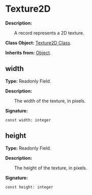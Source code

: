 
# Texture2D

**Description:**

&emsp;&emsp;A record represents a 2D texture.

**Class Object:** [Texture2D Class](/docs/api/Class%20Object/Texture2D).

**Inherits from:** [Object](/docs/api/Class/Object).

## width

**Type:** Readonly Field.

**Description:**

&emsp;&emsp;The width of the texture, in pixels.

**Signature:**
```tl
const width: integer
```

## height

**Type:** Readonly Field.

**Description:**

&emsp;&emsp;The height of the texture, in pixels.

**Signature:**
```tl
const height: integer
```